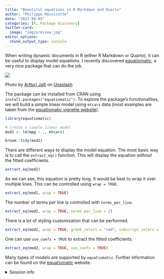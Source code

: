 ```yaml
---
title: "Beautiful equations in R Markdown and Quarto"
author: "Philippe Massicotte"
date: "2022-08-05"
categories: [R, Package discovery]
twitter-card:
  image: "img/preview.jpg"
editor_options: 
  chunk_output_type: console
---
```


When writing dynamic documents in R (either R Markdown or Quarto), it can be useful to display model equations. I recently discovered [equatiomatic](https://datalorax.github.io/equatiomatic/), a very nice package that can do the job.

![](img/preview.jpg){fig-align="center"}

Photo by <a href="https://unsplash.com/@artturijalli?utm_source=unsplash&utm_medium=referral&utm_content=creditCopyText">Artturi Jalli</a> on <a href="https://unsplash.com/s/photos/equation?utm_source=unsplash&utm_medium=referral&utm_content=creditCopyText">Unsplash</a>

The package can be installed from CRAN using `install.packages("equatiomatic")`. To explore the package's functionalities, we will build a simple linear model using `mtcars` data (most examples are taken from the [equatiomatic vignette website](https://datalorax.github.io/equatiomatic/)).

```r
library(equatiomatic)

# Create a simple linear model
mod2 <- lm(mpg ~ ., mtcars)
```

```r
broom::tidy(mod2)
```

There are different ways to display the model equation. The most basic way is to call the `extract_eq()` function. This will display the equation *without* the fitted coefficients.

```r
extract_eq(mod2)
```

As we can see, this equation is pretty long. It would be best to wrap it over multiple lines. This can be controlled using `wrap = TRUE`.

```r
extract_eq(mod2, wrap = TRUE)
```

The number of terms per line is controlled with `terms_per_line`.

```r
extract_eq(mod2, wrap = TRUE, terms_per_line = 2)
```

There is a lot of styling customization that can be performed.

```r
extract_eq(mod2, wrap = TRUE, greek_colors = "red", subscript_colors = "blue")
```

One can use `use_coefs = TRUE` to extract the fitted coefficients.

```r
extract_eq(mod2, wrap = TRUE, use_coefs = TRUE)
```

Many types of models are supported by `equatiomatic`. Further information can be found on the [equatiomatic](https://datalorax.github.io/equatiomatic/) website.

<details>

<summary>Session info</summary>

```r
## Reproducibility info
options(width = 120)
devtools::session_info()
```

</details>
